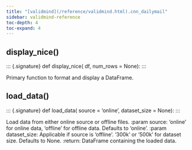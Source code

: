 ```yaml
---
title: "[validmind](/reference/validmind.html).cnn_dailymail"
sidebar: validmind-reference
toc-depth: 4
toc-expand: 4
---
```


## display_nice[()]{.muted}

<!-- function.qmd.jinja2 - function signature -->

::: {.signature} <span class="signature pdoc-code multiline"> <span class="kw">def</span> <span class="name">display_nice</span>( <span class="param"> <span class="n">df</span></span>, <span class="param"> <span class="n">num_rows</span> <span class="o">=</span> <span class="kc">None</span></span>):</span> </span> :::

Primary function to format and display a DataFrame.

## load_data[()]{.muted}

<!-- function.qmd.jinja2 - function signature -->

::: {.signature} <span class="signature pdoc-code multiline"> <span class="kw">def</span> <span class="name">load_data</span>( <span class="param"> <span class="n">source</span> <span class="o">=</span> <span class="kc">'online'</span></span>, <span class="param"> <span class="n">dataset_size</span> <span class="o">=</span> <span class="kc">None</span></span>):</span> </span> :::

Load data from either online source or offline files. :param source: 'online' for online data, 'offline' for offline data. Defaults to 'online'. :param dataset_size: Applicable if source is 'offline'. '300k' or '500k' for dataset size. Defaults to None. :return: DataFrame containing the loaded data.
